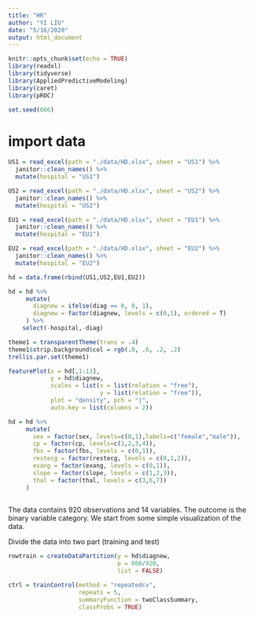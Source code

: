 ```yaml
---
title: "HR"
author: "YI LIU"
date: "5/16/2020"
output: html_document
---
```


```r
knitr::opts_chunk$set(echo = TRUE)
library(readxl)
library(tidyverse)
library(AppliedPredictiveModeling)
library(caret)
library(pROC)

set.seed(666)
```

# import data

```r
US1 = read_excel(path = "./data/HD.xlsx", sheet = "US1") %>% 
  janitor::clean_names() %>% 
  mutate(hospital = "US1")

US2 = read_excel(path = "./data/HD.xlsx", sheet = "US2") %>% 
  janitor::clean_names() %>% 
  mutate(hospital = "US2")

EU1 = read_excel(path = "./data/HD.xlsx", sheet = "EU1") %>% 
  janitor::clean_names() %>% 
  mutate(hospital = "EU1")

EU2 = read_excel(path = "./data/HD.xlsx", sheet = "EU2") %>% 
  janitor::clean_names() %>% 
  mutate(hospital = "EU2")

hd = data.frame(rbind(US1,US2,EU1,EU2))

hd = hd %>% 
     mutate(
       diagnew = ifelse(diag == 0, 0, 1),
       diagnew = factor(diagnew, levels = c(0,1), ordered = T)
     ) %>% 
    select(-hospital,-diag)

theme1 = transparentTheme(trans = .4)
theme1$strip.background$col = rgb(.0, .6, .2, .2)
trellis.par.set(theme1)

featurePlot(x = hd[,1:13],
            y = hd$diagnew,
            scales = list(x = list(relation = "free"),
                          y = list(relation = "free")),
            plot = "density", pch = "|",
            auto.key = list(columns = 2))

hd = hd %>% 
     mutate(
       sex = factor(sex, levels=c(0,1),labels=c("female","male")),
       cp = factor(cp, levels=c(1,2,3,4)),
       fbs = factor(fbs, levels = c(0,1)),
       restecg = factor(restecg, levels = c(0,1,2)),
       exang = factor(exang, levels = c(0,1)),
       slope = factor(slope, levels = c(1,2,3)),
       thal = factor(thal, levels = c(3,6,7))
     ) 
    
```

The data contains 920 observations and 14 variables. The outcome is the binary variable category. We start from some simple visualization of the data. 


Divide the data into two part (training and test)

```r
rowtrain = createDataPartition(y = hd$diagnew,
                               p = 800/920,
                               list = FALSE)

ctrl = trainControl(method = "repeatedcv",
                    repeats = 5,
                    summaryFunction = twoClassSummary,
                    classProbs = TRUE)
```

